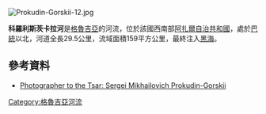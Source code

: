 [[Image:Prokudin-Gorskii-12.jpg|right]]
{{coord|41.6571|N|41.683|E|display=title}}

'''科羅利斯茨卡拉河'''是[[格魯吉亞|格魯吉亞]]的河流，位於該國西南部[[阿扎爾自治共和國|阿扎爾自治共和國]]，處於[[巴統|巴統]]以北，河道全長29.5公里，流域面積159平方公里，最終注入[[黑海|黑海]]。

==參考資料==
* [https://www.loc.gov/exhibits/empire/gorskii.html Photographer to the Tsar: Sergei Mikhailovich Prokudin-Gorskii]

{{Georgia-geo-stub}}
[[Category:格魯吉亞河流|Category:格魯吉亞河流]]